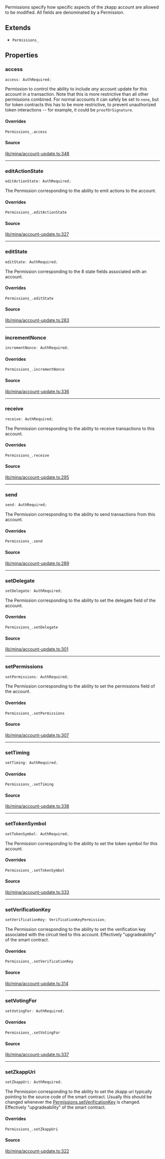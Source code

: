 Permissions specify how specific aspects of the zkapp account are allowed
to be modified. All fields are denominated by a Permission.

## Extends

- `Permissions_`

## Properties

### access

```ts
access: AuthRequired;
```

Permission to control the ability to include _any_ account update for this
account in a transaction. Note that this is more restrictive than all other
permissions combined. For normal accounts it can safely be set to `none`,
but for token contracts this has to be more restrictive, to prevent
unauthorized token interactions -- for example, it could be
`proofOrSignature`.

#### Overrides

`Permissions_.access`

#### Source

[lib/mina/account-update.ts:348](https://github.com/o1-labs/o1js/blob/3b1b22555bd0099419efc0703dfdb8b2eb7c3e6f/src/lib/mina/account-update.ts#L348)

***

### editActionState

```ts
editActionState: AuthRequired;
```

The Permission corresponding to the ability to emit actions to the account.

#### Overrides

`Permissions_.editActionState`

#### Source

[lib/mina/account-update.ts:327](https://github.com/o1-labs/o1js/blob/3b1b22555bd0099419efc0703dfdb8b2eb7c3e6f/src/lib/mina/account-update.ts#L327)

***

### editState

```ts
editState: AuthRequired;
```

The Permission corresponding to the 8 state fields associated with
an account.

#### Overrides

`Permissions_.editState`

#### Source

[lib/mina/account-update.ts:283](https://github.com/o1-labs/o1js/blob/3b1b22555bd0099419efc0703dfdb8b2eb7c3e6f/src/lib/mina/account-update.ts#L283)

***

### incrementNonce

```ts
incrementNonce: AuthRequired;
```

#### Overrides

`Permissions_.incrementNonce`

#### Source

[lib/mina/account-update.ts:336](https://github.com/o1-labs/o1js/blob/3b1b22555bd0099419efc0703dfdb8b2eb7c3e6f/src/lib/mina/account-update.ts#L336)

***

### receive

```ts
receive: AuthRequired;
```

The Permission corresponding to the ability to receive transactions
to this account.

#### Overrides

`Permissions_.receive`

#### Source

[lib/mina/account-update.ts:295](https://github.com/o1-labs/o1js/blob/3b1b22555bd0099419efc0703dfdb8b2eb7c3e6f/src/lib/mina/account-update.ts#L295)

***

### send

```ts
send: AuthRequired;
```

The Permission corresponding to the ability to send transactions
from this account.

#### Overrides

`Permissions_.send`

#### Source

[lib/mina/account-update.ts:289](https://github.com/o1-labs/o1js/blob/3b1b22555bd0099419efc0703dfdb8b2eb7c3e6f/src/lib/mina/account-update.ts#L289)

***

### setDelegate

```ts
setDelegate: AuthRequired;
```

The Permission corresponding to the ability to set the delegate
field of the account.

#### Overrides

`Permissions_.setDelegate`

#### Source

[lib/mina/account-update.ts:301](https://github.com/o1-labs/o1js/blob/3b1b22555bd0099419efc0703dfdb8b2eb7c3e6f/src/lib/mina/account-update.ts#L301)

***

### setPermissions

```ts
setPermissions: AuthRequired;
```

The Permission corresponding to the ability to set the permissions
field of the account.

#### Overrides

`Permissions_.setPermissions`

#### Source

[lib/mina/account-update.ts:307](https://github.com/o1-labs/o1js/blob/3b1b22555bd0099419efc0703dfdb8b2eb7c3e6f/src/lib/mina/account-update.ts#L307)

***

### setTiming

```ts
setTiming: AuthRequired;
```

#### Overrides

`Permissions_.setTiming`

#### Source

[lib/mina/account-update.ts:338](https://github.com/o1-labs/o1js/blob/3b1b22555bd0099419efc0703dfdb8b2eb7c3e6f/src/lib/mina/account-update.ts#L338)

***

### setTokenSymbol

```ts
setTokenSymbol: AuthRequired;
```

The Permission corresponding to the ability to set the token symbol
for this account.

#### Overrides

`Permissions_.setTokenSymbol`

#### Source

[lib/mina/account-update.ts:333](https://github.com/o1-labs/o1js/blob/3b1b22555bd0099419efc0703dfdb8b2eb7c3e6f/src/lib/mina/account-update.ts#L333)

***

### setVerificationKey

```ts
setVerificationKey: VerificationKeyPermission;
```

The Permission corresponding to the ability to set the verification
key associated with the circuit tied to this account. Effectively
"upgradeability" of the smart contract.

#### Overrides

`Permissions_.setVerificationKey`

#### Source

[lib/mina/account-update.ts:314](https://github.com/o1-labs/o1js/blob/3b1b22555bd0099419efc0703dfdb8b2eb7c3e6f/src/lib/mina/account-update.ts#L314)

***

### setVotingFor

```ts
setVotingFor: AuthRequired;
```

#### Overrides

`Permissions_.setVotingFor`

#### Source

[lib/mina/account-update.ts:337](https://github.com/o1-labs/o1js/blob/3b1b22555bd0099419efc0703dfdb8b2eb7c3e6f/src/lib/mina/account-update.ts#L337)

***

### setZkappUri

```ts
setZkappUri: AuthRequired;
```

The Permission corresponding to the ability to set the zkapp uri
typically pointing to the source code of the smart contract. Usually this
should be changed whenever the [Permissions.setVerificationKey](Permissions.mdx#setverificationkey) is
changed. Effectively "upgradeability" of the smart contract.

#### Overrides

`Permissions_.setZkappUri`

#### Source

[lib/mina/account-update.ts:322](https://github.com/o1-labs/o1js/blob/3b1b22555bd0099419efc0703dfdb8b2eb7c3e6f/src/lib/mina/account-update.ts#L322)
